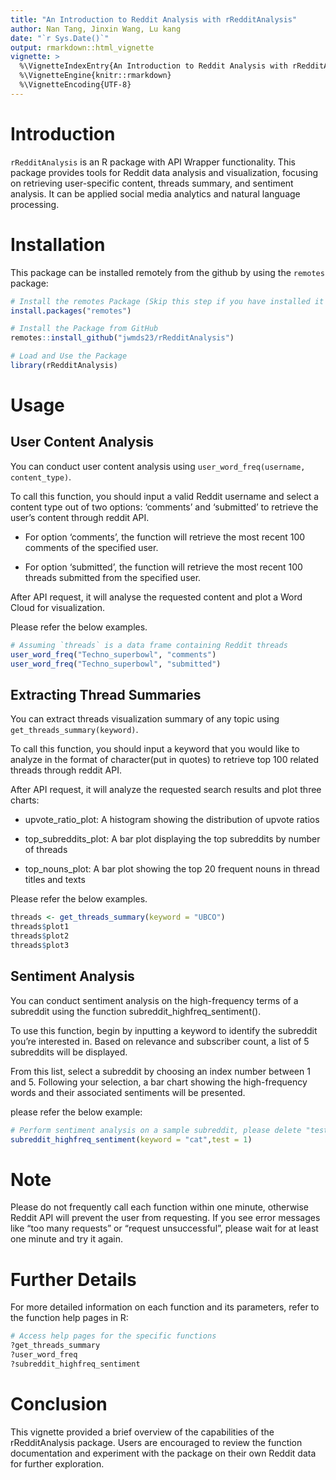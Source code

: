 ```yaml
---
title: "An Introduction to Reddit Analysis with rRedditAnalysis"
author: Nan Tang, Jinxin Wang, Lu kang
date: "`r Sys.Date()`"
output: rmarkdown::html_vignette
vignette: >
  %\VignetteIndexEntry{An Introduction to Reddit Analysis with rRedditAnalysis}
  %\VignetteEngine{knitr::rmarkdown}
  %\VignetteEncoding{UTF-8}
---
```


# Introduction

`rRedditAnalysis` is an R package with API Wrapper functionality. This package provides tools for Reddit data analysis and visualization, focusing on retrieving user-specific content, threads summary, and sentiment analysis. It can be applied social media analytics and natural language processing.

# Installation

This package can be installed remotely from the github by using the `remotes` package:

```r
# Install the remotes Package (Skip this step if you have installed it before)
install.packages("remotes")
```

```r
# Install the Package from GitHub
remotes::install_github("jwmds23/rRedditAnalysis")
```

```r
# Load and Use the Package
library(rRedditAnalysis)
```


# Usage

## User Content Analysis

You can conduct user content analysis using `user_word_freq(username, content_type)`.

To call this function, you should input a valid Reddit username and select a content type out of two options: 'comments' and 'submitted' to retrieve the user's content through reddit API.

-   For option 'comments', the function will retrieve the most recent 100 comments of the specified user.

-   For option 'submitted', the function will retrieve the most recent 100 threads submitted from the specified user.

After API request, it will analyse the requested content and plot a Word Cloud for visualization.

Please refer the below examples.

```r
# Assuming `threads` is a data frame containing Reddit threads
user_word_freq("Techno_superbowl", "comments")
user_word_freq("Techno_superbowl", "submitted")
```

## Extracting Thread Summaries

You can extract threads visualization summary of any topic using `get_threads_summary(keyword)`.

To call this function, you should input a keyword that you would like to analyze in the format of character(put in quotes) to retrieve top 100 related threads through reddit API.

After API request, it will analyze the requested search results and plot three charts:

-   upvote_ratio_plot: A histogram showing the distribution of upvote ratios

-   top_subreddits_plot: A bar plot displaying the top subreddits by number of threads

-   top_nouns_plot: A bar plot showing the top 20 frequent nouns in thread titles and texts

Please refer the below examples.

```r
threads <- get_threads_summary(keyword = "UBCO")
threads$plot1
threads$plot2
threads$plot3
```

## Sentiment Analysis


You can conduct sentiment analysis on the high-frequency terms of a subreddit using the function subreddit_highfreq_sentiment().

To use this function, begin by inputting a keyword to identify the subreddit you're interested in. Based on relevance and subscriber count, a list of 5 subreddits will be displayed.

From this list, select a subreddit by choosing an index number between 1 and 5. Following your selection, a bar chart showing the high-frequency words and their associated sentiments will be presented.

please refer the below example:

```r
# Perform sentiment analysis on a sample subreddit, please delete "test = 1" in application
subreddit_highfreq_sentiment(keyword = "cat",test = 1)
```

# Note

Please do not frequently call each function within one minute, otherwise Reddit API will prevent the user from requesting. If you see error messages like "too many requests" or "request unsuccessful", please wait for at least one minute and try it again.

# Further Details

For more detailed information on each function and its parameters, refer to the function help pages in R:

```r
# Access help pages for the specific functions
?get_threads_summary
?user_word_freq
?subreddit_highfreq_sentiment
```

# Conclusion

This vignette provided a brief overview of the capabilities of the rRedditAnalysis package. Users are encouraged to review the function documentation and experiment with the package on their own Reddit data for further exploration.
